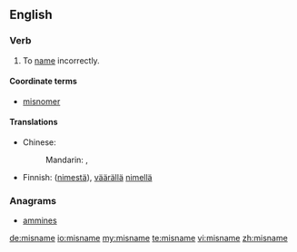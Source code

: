 ==English==

===Verb===
{{en-verb|misnames|misnaming|misnamed|misnamed}}

# To [[name]] incorrectly.

====Coordinate terms====
* [[misnomer]]

====Translations====
{{trans-top|name incorrectly}}
* Chinese:
*: Mandarin: {{t|cmn|誤稱|sc=Hani}}, {{t|cmn|误称|tr=wùchēng|sc=Hani}}
{{trans-mid}}
* Finnish: {{t-|fi|erehtyä}} ([[nimi|nimestä]]), {{t+|fi|kutsua}} [[väärä|väärällä]] [[nimi|nimellä]]
{{trans-bottom}}

===Anagrams===
* [[ammines#English|ammines]]

[[de:misname]]
[[io:misname]]
[[my:misname]]
[[te:misname]]
[[vi:misname]]
[[zh:misname]]